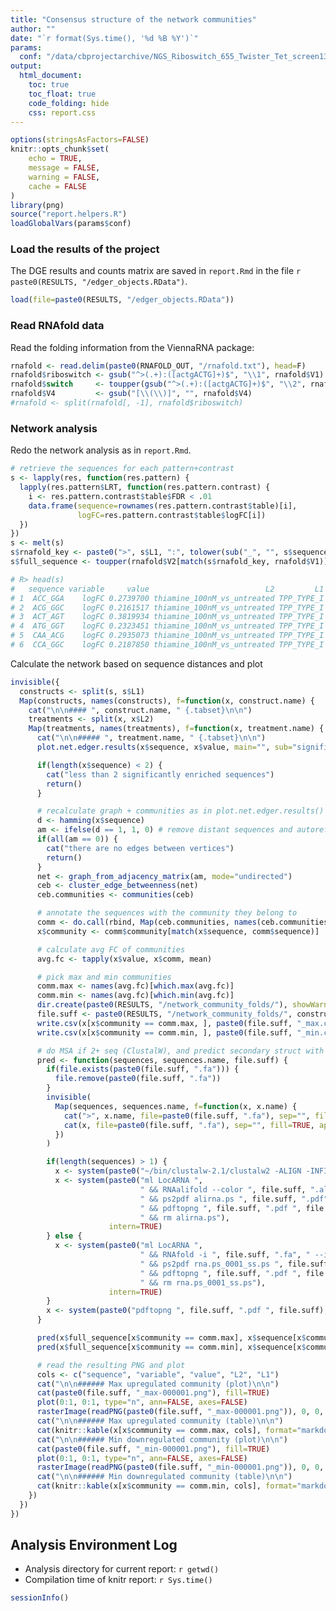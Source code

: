 ```yaml
---
title: "Consensus structure of the network communities"
author: ""
date: "`r format(Sys.time(), '%d %B %Y')`"
params:
  conf: "/data/cbprojectarchive/NGS_Riboswitch_655_Twister_Tet_screen13_RBB_2017/reports/report.conf"
output:
  html_document:
    toc: true
    toc_float: true
    code_folding: hide
    css: report.css
---
```


```r
options(stringsAsFactors=FALSE)
knitr::opts_chunk$set(
	echo = TRUE,
	message = FALSE,
	warning = FALSE,
	cache = FALSE
)
library(png)
source("report.helpers.R")
loadGlobalVars(params$conf)
```

### Load the results of the project

The DGE results and counts matrix are saved in `report.Rmd` in the file `r paste0(RESULTS, "/edger_objects.RData")`.

```r
load(file=paste0(RESULTS, "/edger_objects.RData"))
```

### Read RNAfold data

Read the folding information from the ViennaRNA package:

```r
rnafold <- read.delim(paste0(RNAFOLD_OUT, "/rnafold.txt"), head=F)
rnafold$riboswitch <- gsub("^>(.+):([actgACTG]+)$", "\\1", rnafold$V1)
rnafold$switch     <- toupper(gsub("^>(.+):([actgACTG]+)$", "\\2", rnafold$V1))
rnafold$V4         <- gsub("[\\(\\)]", "", rnafold$V4)
#rnafold <- split(rnafold[, -1], rnafold$riboswitch)
```


### Network analysis {.tabset .tabset-fade .tabset-pills}

Redo the network analysis as in `report.Rmd`.

```r
# retrieve the sequences for each pattern+contrast
s <- lapply(res, function(res.pattern) {
  lapply(res.pattern$LRT, function(res.pattern.contrast) {
    i <- res.pattern.contrast$table$FDR < .01
    data.frame(sequence=rownames(res.pattern.contrast$table)[i],
               logFC=res.pattern.contrast$table$logFC[i])
  })
})
s <- melt(s)
s$rnafold_key <- paste0(">", s$L1, ":", tolower(sub("_", "", s$sequence)))
s$full_sequence <- toupper(rnafold$V2[match(s$rnafold_key, rnafold$V1)])

# R> head(s)
#   sequence variable     value                          L2         L1
# 1  ACC_GGA    logFC 0.2739700 thiamine_100nM_vs_untreated TPP_TYPE_I
# 2  ACG_GGC    logFC 0.2161517 thiamine_100nM_vs_untreated TPP_TYPE_I
# 3  ACT_AGT    logFC 0.3819934 thiamine_100nM_vs_untreated TPP_TYPE_I
# 4  ATG_GGT    logFC 0.2323451 thiamine_100nM_vs_untreated TPP_TYPE_I
# 5  CAA_ACG    logFC 0.2935073 thiamine_100nM_vs_untreated TPP_TYPE_I
# 6  CCA_GGC    logFC 0.2187850 thiamine_100nM_vs_untreated TPP_TYPE_I
```

Calculate the network based on sequence distances and plot

```r
invisible({
  constructs <- split(s, s$L1)
  Map(constructs, names(constructs), f=function(x, construct.name) {
    cat("\n\n#### ", construct.name, " {.tabset}\n\n")
    treatments <- split(x, x$L2)
    Map(treatments, names(treatments), f=function(x, treatment.name) {
      cat("\n\n##### ", treatment.name, " {.tabset}\n\n")
      plot.net.edger.results(x$sequence, x$value, main="", sub="significant motifs at FDR 1%")

      if(length(x$sequence) < 2) {
        cat("less than 2 significantly enriched sequences")
        return()
      }

      # recalculate graph + communities as in plot.net.edger.results()
      d <- hamming(x$sequence)
      am <- ifelse(d == 1, 1, 0) # remove distant sequences and autoreferences
      if(all(am == 0)) {
        cat("there are no edges between vertices")
        return()
      }
      net <- graph_from_adjacency_matrix(am, mode="undirected")
      ceb <- cluster_edge_betweenness(net) 
      ceb.communities <- communities(ceb)

      # annotate the sequences with the community they belong to
      comm <- do.call(rbind, Map(ceb.communities, names(ceb.communities), f=function(x, x.name) data.frame(community=x.name, sequence=x)))
      x$community <- comm$community[match(x$sequence, comm$sequence)]

      # calculate avg FC of communities
      avg.fc <- tapply(x$value, x$comm, mean)

      # pick max and min communities 
      comm.max <- names(avg.fc)[which.max(avg.fc)]
      comm.min <- names(avg.fc)[which.min(avg.fc)]
      dir.create(paste0(RESULTS, "/network_community_folds/"), showWarnings=FALSE)
      file.suff <- paste0(RESULTS, "/network_community_folds/", construct.name, "_", treatment.name)
      write.csv(x[x$community == comm.max, ], paste0(file.suff, "_max.csv"))
      write.csv(x[x$community == comm.min, ], paste0(file.suff, "_min.csv"))

      # do MSA if 2+ seq (ClustalW), and predict secondary struct with RNA(ali)fold
      pred <- function(sequences, sequences.name, file.suff) {
        if(file.exists(paste0(file.suff, ".fa"))) {
          file.remove(paste0(file.suff, ".fa"))
        }
        invisible(
          Map(sequences, sequences.name, f=function(x, x.name) {
            cat(">", x.name, file=paste0(file.suff, ".fa"), sep="", fill=TRUE, append=TRUE)
            cat(x, file=paste0(file.suff, ".fa"), sep="", fill=TRUE, append=TRUE)
          })
        )

        if(length(sequences) > 1) {
          x <- system(paste0("~/bin/clustalw-2.1/clustalw2 -ALIGN -INFILE=", paste0(file.suff, ".fa")), intern=TRUE)
          x <- system(paste0("ml LocARNA ",
                             " && RNAalifold --color ", file.suff, ".aln", " > ", file.suff, ".mfe",
                             " && ps2pdf alirna.ps ", file.suff, ".pdf",
                             " && pdftopng ", file.suff, ".pdf ", file.suff,
                             " && rm alirna.ps"),
                      intern=TRUE)
        } else {
          x <- system(paste0("ml LocARNA ",
                             " && RNAfold -i ", file.suff, ".fa", " --id-prefix=rna.ps > ", file.suff, ".mfe",
                             " && ps2pdf rna.ps_0001_ss.ps ", file.suff, ".pdf",
                             " && pdftopng ", file.suff, ".pdf ", file.suff,
                             " && rm rna.ps_0001_ss.ps"),
                      intern=TRUE)
        }
        x <- system(paste0("pdftopng ", file.suff, ".pdf ", file.suff), intern=TRUE)
      }

      pred(x$full_sequence[x$community == comm.max], x$sequence[x$community == comm.max], paste0(file.suff, "_max"))
      pred(x$full_sequence[x$community == comm.min], x$sequence[x$community == comm.min], paste0(file.suff, "_min"))

      # read the resulting PNG and plot
      cols <- c("sequence", "variable", "value", "L2", "L1")
      cat("\n\n###### Max upregulated community (plot)\n\n")
      cat(paste0(file.suff, "_max-000001.png"), fill=TRUE)
      plot(0:1, 0:1, type="n", ann=FALSE, axes=FALSE)
      rasterImage(readPNG(paste0(file.suff, "_max-000001.png")), 0, 0, 1, 1)
      cat("\n\n###### Max upregulated community (table)\n\n")
      cat(knitr::kable(x[x$community == comm.max, cols], format="markdown"), sep="\n")
      cat("\n\n###### Min downregulated community (plot)\n\n")
      cat(paste0(file.suff, "_min-000001.png"), fill=TRUE)
      plot(0:1, 0:1, type="n", ann=FALSE, axes=FALSE)
      rasterImage(readPNG(paste0(file.suff, "_min-000001.png")), 0, 0, 1, 1)
      cat("\n\n###### Min downregulated community (table)\n\n")
      cat(knitr::kable(x[x$community == comm.min, cols], format="markdown"), sep="\n")
    })
  })
})
```

## Analysis Environment Log

* Analysis directory for current report: `r getwd()`
* Compilation time of knitr report: `r Sys.time()`

```r
sessionInfo()
```

